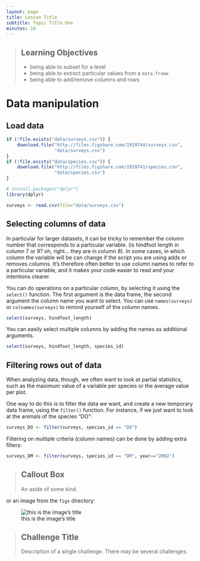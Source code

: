 ```yaml
---
layout: page
title: Lesson Title
subtitle: Topic Title One
minutes: 10
---
```

> ## Learning Objectives {.objectives}
>
> * being able to subset for a level
> * being able to extract particular values from a `data.frame`
> * being able to add/remove columns and rows

# Data manipulation

## Load data

```r
if (!file.exists("data/surveys.csv")) {
    download.file("http://files.figshare.com/1919744/surveys.csv",
                  "data/surveys.csv")
}
if (!file.exists("data/species.csv")) {
    download.file("http://files.figshare.com/1919741/species.csv",
                  "data/species.csv")
}
```

```r
# install.packages("dplyr")
library(dplyr)
```

```r
surveys <- read.csv(file="data/surveys.csv")
```

## Selecting columns of data

In particular for larger datasets, it can be tricky to remember the column
number that corresponds to a particular variable. (is hindfoot length in column 7
or 9? oh, right... they are in column 8). In some cases, in which column the
variable will be can change if the script you are using adds or removes
columns. It's therefore often better to use column names to refer to a
particular variable, and it makes your code easier to read and your intentions
clearer.

You can do operations on a particular column, by selecting it using the `select()` function. 
The first argument is the data frame, the second argument the column name you want to select.
You can use `names(surveys)` or `colnames(surveys)` to remind yourself of the column names.

```r
select(surveys, hindfoot_length)
```

You can easily select multiple columns by adding the names as additional arguments.

```r
select(surveys, hindfoot_length, species_id)
```

## Filtering rows out of data

When analyzing data, though, we often want to look at partial statistics, such
as the maximum value of a variable per species or the average value per plot.

One way to do this is to filter the data we want, and create a new temporary
data frame, using the `filter()` function. For instance, if we just want to look at
the animals of the species "DO":

```r
surveys_DO <- filter(surveys, species_id == "DO")
```

Filtering on multiple criteria (column names) can be done by adding extra filters:

```r
surveys_DM <- filter(surveys, species_id == "DM", year=="2002")
```





> ## Callout Box {.callout}
>
> An aside of some kind.

or an image from the `figs` directory:

![this is the image's title](fig/example.svg "this is the image's alt text")

> ## Challenge Title {.challenge}
>
> Description of a single challenge.
> There may be several challenges.



